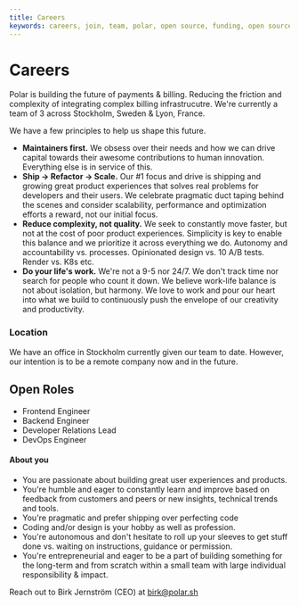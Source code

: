 ```yaml
---
title: Careers
keywords: careers, join, team, polar, open source, funding, open source economy
---
```


# Careers

Polar is building the future of payments & billing. Reducing the friction and complexity of integrating complex billing infrastrucutre. We're currently a team of 3 across Stockholm, Sweden & Lyon, France.

We have a few principles to help us shape this future.

- **Maintainers first.** We obsess over their needs and how we can drive capital towards their awesome contributions to human innovation. Everything else is in service of this.
- **Ship → Refactor → Scale.** Our #1 focus and drive is shipping and growing great product experiences that solves real problems for developers and their users. We celebrate pragmatic duct taping behind the scenes and consider scalability, performance and optimization efforts a reward, not our initial focus.
- **Reduce complexity, not quality.** We seek to constantly move faster, but not at the cost of poor product experiences. Simplicity is key to enable this balance and we prioritize it across everything we do. Autonomy and accountability vs. processes. Opinionated design vs. 10 A/B tests. Render vs. K8s etc.
- **Do your life&apos;s work.** We&apos;re not a 9-5 nor 24/7. We don&apos;t track time nor search for people who count it down. We believe work-life balance is not about isolation, but harmony. We love to work and pour our heart into what we build to continuously push the envelope of our creativity and productivity.

### Location

We have an office in Stockholm currently given our team to date. However, our intention is to be a remote company now and in the future.

## Open Roles

- Frontend Engineer
- Backend Engineer
- Developer Relations Lead
- DevOps Engineer

#### About you

- You are passionate about building great user experiences and products.
- You&apos;re humble and eager to constantly learn and improve based on feedback from customers and peers or new insights, technical trends and tools.
- You&apos;re pragmatic and prefer shipping over perfecting code
- Coding and/or design is your hobby as well as profession.
- You&apos;re autonomous and don&apos;t hesitate to roll up your sleeves to get stuff done vs. waiting on instructions, guidance or permission.
- You&apos;re entrepreneurial and eager to be a part of building something for the long-term and from scratch within a small team with large individual responsibility & impact.

Reach out to Birk Jernström (CEO) at birk@polar.sh
